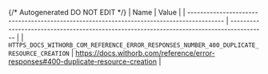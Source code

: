 {/* Autogenerated DO NOT EDIT  */}
| Name                                                                                      | Value                                                                                     |
| ----------------------------------------------------------------------------------------- | ----------------------------------------------------------------------------------------- |
| `HTTPS_DOCS_WITHORB_COM_REFERENCE_ERROR_RESPONSES_NUMBER_400_DUPLICATE_RESOURCE_CREATION` | https://docs.withorb.com/reference/error-responses#400-duplicate-resource-creation        |